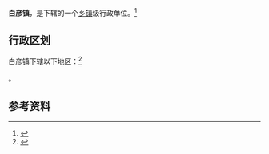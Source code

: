 {{中国乡级行政区|37/13/26/111/000}}

'''白彦镇'''，是{{PRC admin/fullname|37/13/26/111/000|3}}下辖的一个[[乡镇|乡镇]]级行政单位。<ref>{{PRC admin/ref sgc|{{PRC admin/parent|37/13/26/111/000}}}}</ref>

== 行政区划 ==

白彦镇下辖以下地区：<ref>{{PRC admin/ref sgc|37/13/26/111/000}}</ref>

{{PRC admin/children|37/13/26/111/000}}。

== 参考资料 ==

{{reflist}}

{{行政区划小作品}}
{{PRC admin/navcat|37/13/26/111/000}}